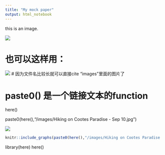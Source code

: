 ```yaml
---
title: "My mock paper"
output: html_notebook
---
```


this is an image.

![](Hiking on Cootes Paradise - Sep 10.jpg)

# 也可以这样用：
![](/Users/horanxu/Library/CloudStorage/OneDrive-Personal/GEOG 712 - Reproducible Research Workflow with GitHub and R/My own session notes/Session 3/First-Project (without git and renv)/images/Hiking on Cootes Paradise - Sep 10.jpg) # 因为文件名比较长就可以直接cite "images"里面的图片了

# paste0() 是一个链接文本的function

here() 

paste0(here(),"/images/Hiking on Cootes Paradise - Sep 10.jpg")

![](`r paste0(here(),"/images/Hiking on Cootes Paradise - Sep 10.jpg")`)


```r
knitr::include_graphs(paste0(here(),"/images/Hiking on Cootes Paradise - Sep 10.jpg"))
```


library(here)
here()

